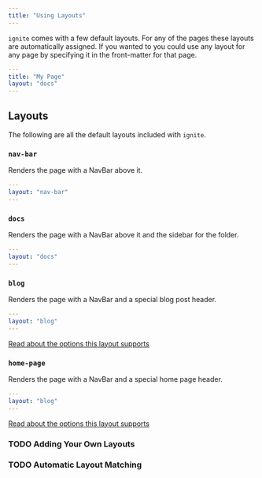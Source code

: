 ```yaml
---
title: "Using Layouts"
---
```


`ignite` comes with a few default layouts.
For any of the pages these layouts are automatically assigned.
If you wanted to you could use any layout for any page by specifying it in the front-matter for that page.

```yaml
---
title: "My Page"
layout: "docs"
---

```

## Layouts

The following are all the default layouts included with `ignite`.

### `nav-bar`

Renders the page with a NavBar above it.

```yaml
---
layout: "nav-bar"
---

```

### `docs`

Renders the page with a NavBar above it and the sidebar for the folder.

```yaml
---
layout: "docs"
---

```

### `blog`

Renders the page with a NavBar and a special blog post header.

```yaml
---
layout: "blog"
---

```

[Read about the options this layout supports](../features/blog#blog-post-format)

### `home-page`

Renders the page with a NavBar and a special home page header.

```yaml
---
layout: "blog"
---

```

[Read about the options this layout supports](../features/home-page#mdx-features)

### TODO Adding Your Own Layouts

### TODO Automatic Layout Matching
